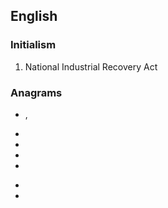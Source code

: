 ==English==

===Initialism===
{{rfc-header|Initialism}}
{{head|en|initialism}}

# {{lb|en|US}} National Industrial Recovery Act

===Anagrams===
* {{l|en|Arin}}, {{l|en|ARIN}}
* {{l|en|arni}}
* {{l|en|Iran}}
* {{l|en|rain}}
* {{l|en|rani}}

* {{l|en|Rian}}
* {{l|en|RNAi}}